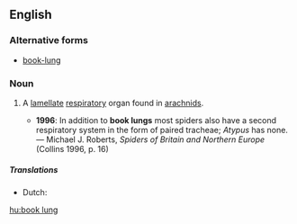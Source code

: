 ==English==
{{wikipedia}}
===Alternative forms===
* [[book-lung]]

===Noun===
{{en-noun|sg=[[book]] [[lung]]}}

# {{zoology}} A [[lamellate]] [[respiratory]] organ found in [[arachnids]].
#* '''1996''': In addition to '''book lungs''' most spiders also have a second respiratory system in the form of paired tracheae; ''Atypus'' has none. — Michael J. Roberts, ''Spiders of Britain and Northern Europe'' (Collins 1996, p. 16)

=====Translations=====
{{trans-top|A lamellate respiratory organ found in arachnids}}
* Dutch: {{t+|nl|boeklong|f|m}}
{{trans-mid}}
{{trans-bottom}}

[[hu:book lung]]